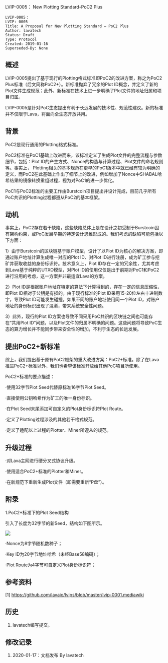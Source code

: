 LVIP-0005： New Plotting Standard-PoC2 Plus

<pre>
LVIP-0005：
LVIP: 0005
Title: A Proposal for New Plotting Standard – PoC2 Plus
Author: lavatech
Status: Draft
Type: Protocol
Created: 2019-01-16
Superseded-By: None
</pre>

==概述==
LVIP-0005提出了基于现行的Plotting格式标准即PoC2的改进方案，称之为PoC2 Plus标准（后文简称PoC2+）。新标准抛弃了冗余的Plot ID概念，并定义了新的Plot文件生成规范；此外，新标准在技术上进一步明确了Plot文件的地址归属和项目归属。

LVIP-0005是针对PoC生态提出有利于长远发展的技术性、规范性建议。新的标准并不仅限于Lava，将面向全生态开放共用。

==背景==
PoC2是现行通用的Plotting格式标准。

PoC2标准在PoC1基础上改进而来，该标准定义了生成Plot文件的完整流程与参数细节，包括：Plot ID的产生方式、Nonce的构造与计算过程、Plot文件的命名规则等。事实上， Plotting相关的基本规范在更早的PoC1版本中就已经有较为明确的定义，而PoC2在此基础上作出了细节上的改进，例如增加了Nonce中SHABAL哈希结果的镜像转换重组过程，视为对PoC1的进一步优化。

PoC1与PoC2标准的主要工作由Burstcoin项目提出并设计完成，目前几乎所有PoC共识的Plotting过程都遵从PoC2的基本框架。

==动机==
事实上，PoC2存在若干缺陷，这些缺陷总体上是在设计之初受制于Burstcoin固有架构约束，或PoC发展早期的特定设计思维形成的。我们考虑的缺陷可能包括以下方面：

1）由于Burstcoin的区块链基于账户模型，设计了以Plot ID为核心的解决方案，即通过账户地址计算生成唯一对应的Plot ID、对Plot ID进行注册，成为矿工参与挖矿并获取收益的身份标识符。技术意义上，Plot ID存在一定的冗余性，尤其考虑到Lava基于纯粹的UTXO模型，对Plot ID的使用仅仅是出于前期对PoC1和PoC2进行沿用的考虑，这一方案并非最适宜Lava的方案。

2）Plot ID是根据账户地址在特定的算法下计算得到的，存在一定的信息压缩性，即Plot ID相对于公钥是有损的。由于现行标准的Plot ID采用15-20位左右十进制数字，导致Plot ID可能发生碰撞。如果不同的账户地址使用同一个Plot ID，对账户地址的身份标识出现了混淆，带来系统安全性问题。

3）此外，现行的Plot ID方案也导致不同采用PoC共识的区块链之间也可能存在“共用Plot ID”问题，以及Plot文件的归属不明确的问题。这些问题将导致PoC生态的算力增长并不能同步带来安全性的增加，不利于生态的长远发展。

==提出PoC2+新标准==
综上，我们提出基于原有PoC2框架的重大改进方案：PoC2+标准。除了在Lava推进PoC2+标准以外，我们也希望该标准开放给其他PoC项目所使用。

PoC2+标准的要点描述：

·使用32字节Plot Seed代替原标准16字节Plot Seed。

·直接使用公钥哈希作为矿工的唯一身份标识。

·在Plot Seed末尾添加可自定义的Plot身份标识符Plot Route。

·定义了Plotting过程涉及的其他若干格式规范。

·定义了适配以上过程的Plotter、Miner所遵从的规范。

==升级过程==
·对Lava主网进行硬分叉式协议升级。

·使用适合PoC2+标准的Plotter和Miner。

·在新规范下重新生成Plot文件（即需要重新“P盘”）。

==附录==
1.PoC2+标准下的Plot Seed结构

引入了长度为32字节的新Seed，结构如下图所示。

<img src=lvip-0001/route.png></img> 

·Nonce为8字节随机数种子；

·Key ID为20字节地址哈希（未经Base58编码）；

·Plot Route为4字节可自定义Plot身份标识符；

==参考资料==
[1] https://github.com/lavaio/lvips/blob/master/lvip-0001.mediawiki

==历史==
# lavatech编写提交。

==修改记录==
# 2020-01-17：文档发布 By lavatech 
